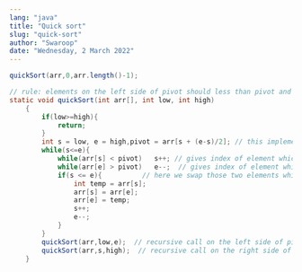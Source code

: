 ```yaml
---
lang: "java"
title: "Quick sort"
slug: "quick-sort"
author: "Swaroop"
date: "Wednesday, 2 March 2022"
---
```

```java
quickSort(arr,0,arr.length()-1);

// rule: elements on the left side of pivot should less than pivot and elements on the right side of pivot should be more than pivot.
static void quickSort(int arr[], int low, int high)
    {
        if(low>=high){
            return;
        }
        int s = low, e = high,pivot = arr[s + (e-s)/2]; // this implementation works only when we choose mid element as pivot
        while(s<=e){
            while(arr[s] < pivot)   s++; // gives index of element which is greater than pivot and which is on the left side of pivot
            while(arr[e] > pivot)   e--;  // gives index of element which is less than pivot and which is on the right side of pivot
            if(s <= e){          // here we swap those two elements which violate our rule
                int temp = arr[s];
                arr[s] = arr[e];
                arr[e] = temp;
                s++;
                e--;
            }
        }
        quickSort(arr,low,e);  // recursive call on the left side of pivot i.e. (arr, low, e = pivot -1); 
        quickSort(arr,s,high);  // recursive call on the right side of pivot i.e. (arr , s = pivot +1,high);
    }
```